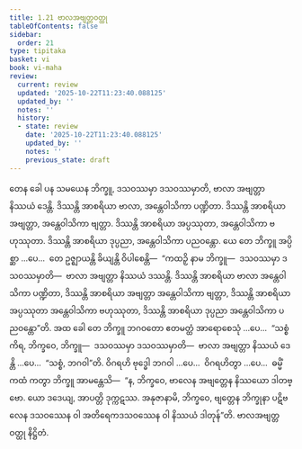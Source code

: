 ```yaml
---
title: 1.21 ဗာလအဗျတ္တဝတ္ထု
tableOfContents: false
sidebar:
  order: 21
type: tipitaka
basket: vi
book: vi-maha
review:
  current: review
  updated: '2025-10-22T11:23:40.088125'
  updated_by: ''
  notes: ''
  history:
  - state: review
    date: '2025-10-22T11:23:40.088125'
    updated_by: ''
    notes: ''
    previous_state: draft
---
```



<ReviewStatus review={frontmatter.review} showDetails={true} />

<HypothesisAnnotation frontmatter={frontmatter} />

<DynamicBreadcrumb />

<Division number="82" book="vi-maha" e="ch" v="3" p="88">

<Paragraph number="363" book="vi-maha">
တေန ခေါ ပန သမယေန ဘိက္ခူ, ဒသဝဿမှာ ဒသဝဿမှာတိ, ဗာလာ အဗျတ္တာ နိဿယံ ဒေန္တိ. ဒိဿန္တိ အာစရိယာ ဗာလာ, အန္တေဝါသိကာ ပဏ္ဍိတာ. ဒိဿန္တိ အာစရိယာ အဗျတ္တာ, အန္တေဝါသိကာ ဗျတ္တာ. ဒိဿန္တိ အာစရိယာ အပ္ပဿုတာ, အန္တေဝါသိကာ ဗဟုဿုတာ. ဒိဿန္တိ အာစရိယာ ဒုပ္ပညာ, အန္တေဝါသိကာ ပညဝန္တော. ယေ တေ ဘိက္ခူ အပ္ပိစ္ဆာ …ပေ…  တေ ဥဇ္ဈာယန္တိ ခိယျန္တိ ဝိပါစေန္တိ—  “ကထဉှိ နာမ ဘိက္ခူ—  ဒသဝဿမှာ ဒသဝဿမှာတိ—  ဗာလာ အဗျတ္တာ နိဿယံ ဒဿန္တိ. ဒိဿန္တိ အာစရိယာ ဗာလာ အန္တေဝါသိကာ ပဏ္ဍိတာ, ဒိဿန္တိ အာစရိယာ အဗျတ္တာ အန္တေဝါသိကာ ဗျတ္တာ, ဒိဿန္တိ အာစရိယာ အပ္ပဿုတာ အန္တေဝါသိကာ ဗဟုဿုတာ, ဒိဿန္တိ အာစရိယာ ဒုပ္ပညာ အန္တေဝါသိကာ ပညဝန္တော”တိ. အထ ခေါ တေ ဘိက္ခူ ဘဂဝတော ဧတမတ္ထံ အာရောစေသုံ …ပေ…  “သစ္စံ ကိရ, ဘိက္ခဝေ, ဘိက္ခူ—  ဒသဝဿမှာ ဒသဝဿမှာတိ—  ဗာလာ အဗျတ္တာ နိဿယံ ဒေန္တိ …ပေ…  “သစ္စံ, ဘဂဝါ”တိ. ဝိဂရဟိ ဗုဒ္ဓေါ ဘဂဝါ …ပေ…  ဝိဂရဟိတွာ …ပေ…  ဓမ္မိံ ကထံ ကတွာ ဘိက္ခူ အာမန္တေသိ—  “န, ဘိက္ခဝေ, ဗာလေန အဗျတ္တေန နိဿယော ဒါတဗ္ဗော. ယော ဒဒေယျ, အာပတ္တိ ဒုက္ကဋဿ. အနုဇာနာမိ, ဘိက္ခဝေ, ဗျတ္တေန ဘိက္ခုနာ ပဋိဗလေန ဒသဝဿေန ဝါ အတိရေကဒသဝဿေန ဝါ နိဿယံ ဒါတုန်”တိ.

</Paragraph>
</Division>

<Paragraph number="364" type="center" book="vi-maha">
ဗာလအဗျတ္တဝတ္ထု နိဋ္ဌိတံ.
</Paragraph>